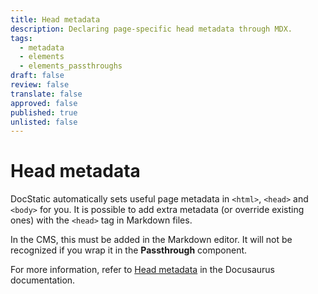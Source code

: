 ```yaml
---
title: Head metadata
description: Declaring page-specific head metadata through MDX.
tags:
  - metadata
  - elements
  - elements_passthroughs
draft: false
review: false
translate: false
approved: false
published: true
unlisted: false
---
```


<head>
  <html className="some-extra-html-class" />

  <body className="other-extra-body-class" />

  <title>Head Metadata customized title!</title>

  <meta charSet="utf-8" />

  <meta name="twitter:card" content="summary" />

  <link rel="canonical" href="https://docstatic.com/docs/markdown-features/metadata" />
</head>

# Head metadata

DocStatic automatically sets useful page metadata in `<html>`, `<head>` and `<body>` for you.
It is possible to add extra metadata (or override existing ones) with the `<head>` tag in Markdown files.

In the CMS, this must be added in the Markdown editor. It will not be recognized if you wrap it in the **Passthrough** component.

For more information, refer to [Head metadata](https://docusaurus.io/docs/markdown-features/head-metadata) in the Docusaurus documentation.

